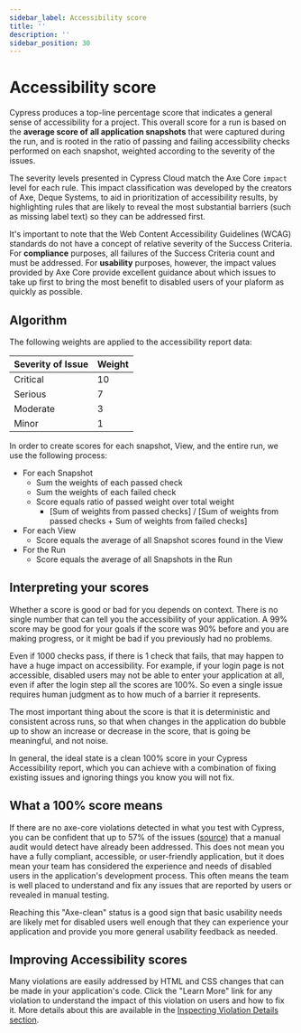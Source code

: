 ```yaml
---
sidebar_label: Accessibility score
title: ''
description: ''
sidebar_position: 30
---
```


# Accessibility score

Cypress produces a top-line percentage score that indicates a general sense of accessibility for a project. This overall score for a run is based on the **average score of** **all application snapshots** that were captured during the run, and is rooted in the ratio of passing and failing accessibility checks performed on each snapshot, weighted according to the severity of the issues.&#x20;

The severity levels presented in Cypress Cloud match the Axe Core `impact` level for each rule. This impact classification was developed by the creators of Axe, Deque Systems, to aid in prioritization of accessibility results, by highlighting rules that are likely to reveal the most substantial barriers (such as missing label text) so they can be addressed first.

It's important to note that the Web Content Accessibility Guidelines (WCAG) standards do not have a concept of relative severity of the Success Criteria. For **compliance** purposes, all failures of the Success Criteria count and must be addressed. For **usability** purposes, however, the impact values provided by Axe Core provide excellent guidance about which issues to take up first to bring the most benefit to disabled users of your plaform as quickly as possible.

## Algorithm

The following weights are applied to the accessibility report data:

| Severity of Issue | Weight |
| ----------------- | ------ |
| Critical          | 10     |
| Serious           | 7      |
| Moderate          | 3      |
| Minor             | 1      |

In order to create scores for each snapshot, View, and the entire run, we use the following process:

- For each Snapshot
  - Sum the weights of each passed check
  - Sum the weights of each failed check
  - Score equals ratio of passed weight over total weight
    - [Sum of weights from passed checks] / [Sum of weights from passed checks + Sum of weights from failed checks]
- For each View
  - Score equals the average of all Snapshot scores found in the View
- For the Run
  - Score equals the average of all Snapshots in the Run

## Interpreting your scores

Whether a score is good or bad for you depends on context. There is no single number that can tell you the accessibility of your application. A 99% score may be good for your goals if the score was 90% before and you are making progress, or it might be bad if you previously had no problems.

Even if 1000 checks pass, if there is 1 check that fails, that may happen to have a huge impact on accessibility. For example, if your login page is not accessible, disabled users may not be able to enter your application at all, even if after the login step all the scores are 100%. So even a single issue requires human judgment as to how much of a barrier it represents.

The most important thing about the score is that it is deterministic and consistent across runs, so that when changes in the application do bubble up to show an increase or decrease in the score, that is going be meaningful, and not noise.

In general, the ideal state is a clean 100% score in your Cypress Accessibility report, which you can achieve with a combination of fixing existing issues and ignoring things you know you will not fix.

## What a 100% score means

If there are no axe-core violations detected in what you test with Cypress, you can be confident that up to 57% of the issues ([source](https://www.deque.com/blog/automated-testing-study-identifies-57-percent-of-digital-accessibility-issues/)) that a manual audit would detect have already been addressed. This does not mean you have a fully compliant, accessible, or user-friendly application, but it does mean your team has considered the experience and needs of disabled users in the application's development process. This often means the team is well placed to understand and fix any issues that are reported by users or revealed in manual testing.&#x20;

Reaching this "Axe-clean" status is a good sign that basic usability needs are likely met for disabled users well enough that they can experience your application and provide you more general usability feedback as needed.&#x20;

## Improving Accessibility scores

Many violations are easily addressed by HTML and CSS changes that can be made in your application's code. Click the "Learn More" link for any violation to understand the impact of this violation on users and how to fix it. More details about this are available in the [Inspecting Violation Details section](/accessibility/core-concepts/inspectin-violation-details).
